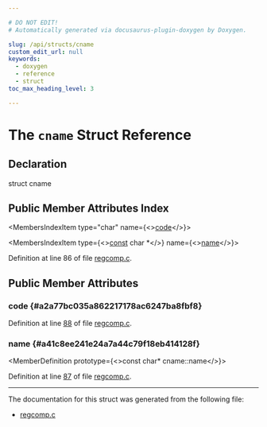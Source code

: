 ```yaml
---

# DO NOT EDIT!
# Automatically generated via docusaurus-plugin-doxygen by Doxygen.

slug: /api/structs/cname
custom_edit_url: null
keywords:
  - doxygen
  - reference
  - struct
toc_max_heading_level: 3

---
```





# The `cname` Struct Reference

<DoxygenPage pluginConfig={pluginConfig}>



## Declaration

<CodeBlock>struct cname</CodeBlock>

## Public Member Attributes Index

<MembersIndex>

<MembersIndexItem
  type="char"
  name={<><a href="#a2a77bc035a862217178ac6247ba8fbf8">code</a></>}>
</MembersIndexItem>

<MembersIndexItem
  type={<><a href="/docs/api/files/lib/lib/target/lib/target/aarch64/aarch64promoteconstant-cpp/#a90f8350fecae261c25be85d38b451bff">const</a> char &#42;</>}
  name={<><a href="#a41c8ee241e24a7a44c79f18eb414128f">name</a></>}>
</MembersIndexItem>

</MembersIndex>


Definition at line 86 of file <a href="/docs/api/files/lib/lib/support/regcomp-c">regcomp.c</a>.

<SectionDefinition>

## Public Member Attributes

### code {#a2a77bc035a862217178ac6247ba8fbf8}

<MemberDefinition
  prototype="char cname::code">

Definition at line <a href="/docs/api/files/lib/lib/support/regcomp-c/#l00088">88</a> of file <a href="/docs/api/files/lib/lib/support/regcomp-c">regcomp.c</a>.
</MemberDefinition>

### name {#a41c8ee241e24a7a44c79f18eb414128f}

<MemberDefinition
  prototype={<>const char&#42; cname::name</>}>

Definition at line <a href="/docs/api/files/lib/lib/support/regcomp-c/#l00087">87</a> of file <a href="/docs/api/files/lib/lib/support/regcomp-c">regcomp.c</a>.
</MemberDefinition>

</SectionDefinition>

<hr/>

The documentation for this struct was generated from the following file:

<ul>
<li><a href="/docs/api/files/lib/lib/support/regcomp-c">regcomp.c</a></li>
</ul>

</DoxygenPage>
